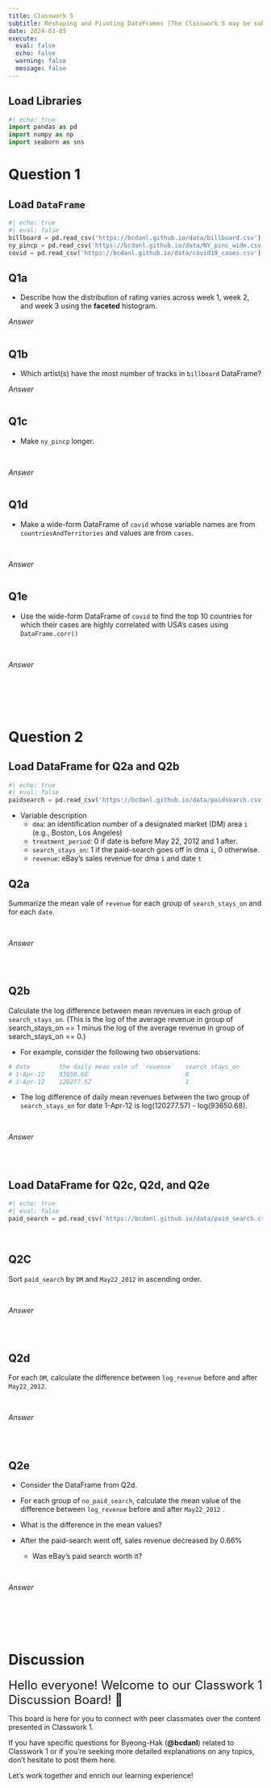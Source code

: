 ```yaml
---
title: Classwork 5
subtitle: Reshaping and Pivoting DataFrames [The Classwork 5 may be subject to change during the Module.]
date: 2024-03-05
execute: 
  eval: false
  echo: false
  warning: false
  message: false
---
```


## Load Libraries

```python
#| echo: true
import pandas as pd
import numpy as np
import seaborn as sns
```

# Question 1

## Load `DataFrame`

```python
#| echo: true
#| eval: false
billboard = pd.read_csv('https://bcdanl.github.io/data/billboard.csv')
ny_pincp = pd.read_csv('https://bcdanl.github.io/data/NY_pinc_wide.csv')
covid = pd.read_csv('https://bcdanl.github.io/data/covid19_cases.csv')
```

## Q1a

-   Describe how the distribution of rating varies across week 1, week 2, and week 3 using the **faceted** histogram.
<br>

*Answer*
```python

```

## Q1b

-   Which artist(s) have the most number of tracks in `billboard` DataFrame?
<br>

*Answer*
```python

```


## Q1c

-   Make `ny_pincp` longer.

<br>

*Answer*
```python

```


## Q1d

-   Make a wide-form DataFrame of `covid` whose variable names are from `countriesAndTerritories` and values are from `cases`.

<br>

*Answer*
```python

```

## Q1e

-   Use the wide-form DataFrame of `covid` to find the top 10 countries for which their cases are highly correlated with USA's cases using `DataFrame.corr()`

<br>

*Answer*
```python

```


<br><br><br>

# Question 2

## Load DataFrame for Q2a and Q2b

```python
#| echo: true
#| eval: false
paidsearch = pd.read_csv('https://bcdanl.github.io/data/paidsearch.csv')
```

-   Variable description
    -   `dma`: an identification number of a designated market (DM) area `i` (e.g., Boston, Los Angeles)
    -   `treatment_period`: 0 if date is before May 22, 2012 and 1 after.
    -   `search_stays_on`: 1 if the paid-search goes off in dma `i`, 0 otherwise.
    -   `revenue`: eBay's sales revenue for dma `i` and date `t`

## Q2a

Summarize the mean vale of `revenue` for each group of `search_stays_on` and for each `date`.

<br>

*Answer*
```python

```


<br>

## Q2b

Calculate the log difference between mean revenues in each group of `search_stays_on`. (This is the log of the average revenue in group of search_stays_on == 1 minus the log of the average revenue in group of search_stays_on == 0.)

-   For example, consider the following two observations:

```python
# date        the daily mean vale of `revenue`   search_stays_on
# 1-Apr-12    93650.68                           0
# 1-Apr-12    120277.57                          1
```

-   The log difference of daily mean revenues between the two group of `search_stays_on` for date 1-Apr-12 is log(120277.57) - log(93650.68).

<br>

*Answer*
```python

```


<br>

## Load DataFrame for Q2c, Q2d, and Q2e

```python
#| echo: true
#| eval: false
paid_search = pd.read_csv('https://bcdanl.github.io/data/paid_search.csv')
```

<br>

## Q2C

Sort `paid_search` by `DM` and `May22_2012` in ascending order.

<br>

*Answer*
```python

```

<br>

## Q2d

For each `DM`, calculate the difference between `log_revenue` before and after `May22_2012`.

<br>

*Answer*
```python

```


<br>

## Q2e

-   Consider the DataFrame from Q2d.

-   For each group of `no_paid_search`, calculate the mean value of the difference between `log_revenue` before and after `May22_2012` .

-   What is the difference in the mean values?

-   After the paid-search went off, sales revenue decreased by 0.66%
    -   Was eBay's paid search worth it?
    

<br>

*Answer*
```python

```




<br><br><br>
  
# Discussion

<font size = "5">Hello everyone! Welcome to our Classwork 1 Discussion Board! 🌟 </font>

This board is here for you to connect with peer classmates over the content presented in Classwork 1. 

If you have specific questions for Byeong-Hak (**@bcdanl**) related to Classwork 1 or if you're seeking more detailed explanations on any topics, don't hesitate to post them here.

Let's work together and enrich our learning experience!

